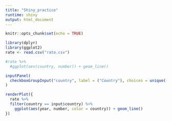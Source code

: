 ```yaml
---
title: "Shiny_practice"
runtime: shiny
output: html_document
---
```


```r
knitr::opts_chunk$set(echo = TRUE)
```
```r

library(dplyr)
library(ggplot2)
rate <- read.csv("rate.csv")

```

```r
#rate %>%
  #ggplot(aes(country, number)) + geom_line()
```

```r
inputPanel(
  checkboxGroupInput("country", label = ("Country"), choices = unique((rate$country), selected = Algeria))
)

renderPlot({
  rate %>%
  filter(country == input$country) %>%
    ggplot(aes(year, number, color = country)) + geom_line()
})
```


